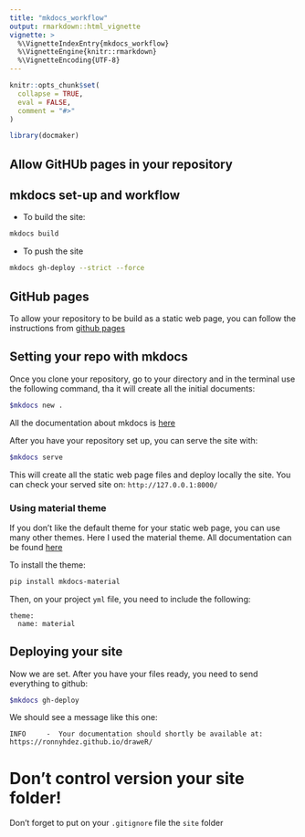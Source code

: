 ```yaml
---
title: "mkdocs_workflow"
output: rmarkdown::html_vignette
vignette: >
  %\VignetteIndexEntry{mkdocs_workflow}
  %\VignetteEngine{knitr::rmarkdown}
  %\VignetteEncoding{UTF-8}
---
```


```r
knitr::opts_chunk$set(
  collapse = TRUE,
  eval = FALSE,
  comment = "#>"
)
```

```r
library(docmaker)
```

## Allow GitHUb pages in your repository


## mkdocs set-up and workflow

 - To build the site:

```bash
mkdocs build
```

 - To push the site

```bash
mkdocs gh-deploy --strict --force
```

## GitHub pages

To allow your repository to be build as a static web page, you can follow the
instructions from [github pages](https://pages.github.com/)

## Setting your repo with mkdocs

Once you clone your repository, go to your directory and in the terminal use
the following command, tha it will create all the initial documents:

```bash
$mkdocs new .
```

All the documentation about mkdocs is [here](https://www.mkdocs.org/)


After you have your repository set up, you can serve the site with:

```bash
$mkdocs serve
```


This will create all the static web page files and deploy locally the site. You
can check your served site on: `http://127.0.0.1:8000/`

### Using material theme

If you don't like the default theme for your static web page, you can use many
other themes. Here I used the material theme. All documentation can be found
[here](https://squidfunk.github.io/mkdocs-material/creating-your-site/)


To install the theme:

```bash
pip install mkdocs-material
```


Then, on your project `yml` file, you need to include the following:

```
theme:
  name: material
```

## Deploying your site

Now we are set. After you have your files ready, you need to send everything 
to github:

```bash
$mkdocs gh-deploy
```

We should see a message like this one:

```
INFO     -  Your documentation should shortly be available at: https://ronnyhdez.github.io/draweR/
```

# Don't control version your site folder!

Don't forget to put on your `.gitignore` file the `site` folder




